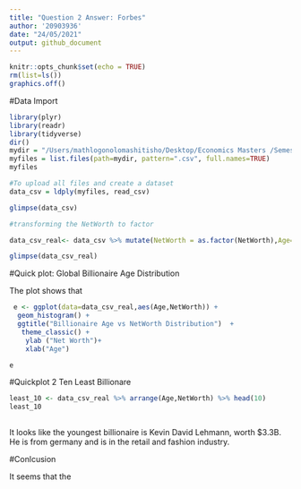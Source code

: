 ```yaml
---
title: "Question 2 Answer: Forbes"
author: '20903936'
date: "24/05/2021"
output: github_document
---
```


```r
knitr::opts_chunk$set(echo = TRUE)
rm(list=ls())  
graphics.off() 

```

#Data Import



```r

library(plyr)
library(readr)
library(tidyverse)
dir()
mydir = "/Users/mathlogonolomashitisho/Desktop/Economics Masters /Semester 1/Data Science/20903936 Practical Test/20903936-Practical-Test-2021/Question 2/data"
myfiles = list.files(path=mydir, pattern=".csv", full.names=TRUE)
myfiles

```


```r
#To upload all files and create a dataset 
data_csv = ldply(myfiles, read_csv)

glimpse(data_csv)

#transforming the NetWorth to factor

data_csv_real<- data_csv %>% mutate(NetWorth = as.factor(NetWorth),Age=as.factor(Age))

glimpse(data_csv_real)
```

#Quick plot: Global Billionaire Age Distribution

The plot shows that 

```r

 e <- ggplot(data=data_csv_real,aes(Age,NetWorth)) +
  geom_histogram() +
  ggtitle("Billionaire Age vs NetWorth Distribution")  +
   theme_classic() +
    ylab ("Net Worth")+
    xlab("Age")

e
```
#Quickplot 2 Ten Least Billionare 

```r

least_10 <- data_csv_real %>% arrange(Age,NetWorth) %>% head(10)
least_10
 
```
It looks like the youngest billionaire is Kevin David Lehmann, worth $3.3B. He is from germany and is in the retail and fashion industry. 

#Conlcusion 

It seems that the 
